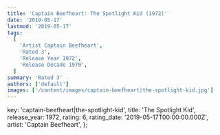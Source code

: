 ```yaml
---
title: 'Captain Beefheart: The Spotlight Kid (1972)'
date: '2019-05-17'
lastmod: '2019-05-17'
tags:
  [
    'Artist Captain Beefheart',
    'Rated 3',
    'Release Year 1972',
    'Release Decade 1970',
  ]
summary: 'Rated 3'
authors: ['default']
images: ['/content/images/captain-beefheart|the-spotlight-kid.jpg']
---
```


  key: 'captain-beefheart|the-spotlight-kid',
  title: 'The Spotlight Kid',
  release_year: 1972,
  rating: 6,
  rating_date: '2019-05-17T00:00:00.000Z',
  artist: 'Captain Beefheart',
};

<MusicRating data={data} />
